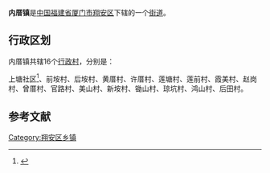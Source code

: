 {{中国乡级行政区
| 行政区全称 = 内厝镇
| 景观照片文件名 = 
| 景观照片描述 = 
| 汉语拼音 = 
| 通用拼音 = 
| 注音符號 = 
| 其它标音类型1 = 
| 其它标音1 = 
| 其它标音类型2 = 
| 其它标音2 = 
| 其它语言类型1 = 
| 其它语言地名1 = 
| 其它语言类型2 = 
| 其它语言地名2 = 
| 上级行政区 = [[福建省|福建省]][[厦门市|厦门市]][[翔安区|翔安区]]
| 行政区类别 = [[街道|街道]]
| 行政区划代码 = 
| 地理坐标 = 
| 总面积 = 
| 户籍人口 = 
| 户籍人口年份 = 
| 常住人口 = 
| 常住人口年份 = 
| 人口密度 = 
| 行政区划 = 
| 官方网站 = 
| 政府驻地 = 
| 邮政编码 = 
| 毗邻行政区 = 
| 位置图文件名 = 
| 位置图描述 = 
}}
'''内厝镇'''是[[中华人民共和国|中国]][[福建省|福建省]][[厦门市|厦门市]][[翔安区|翔安区]]下辖的一个[[街道|街道]]。

== 行政区划 ==

内厝镇共辖16个[[行政村|行政村]]，分别是：

上塘社区<ref>{{cite web|title=厦门市翔安区人民政府关于同意撤消上塘村民委员会设立上塘社区居民委员会的批复|url=http://xxgk.xiangan.gov.cn/XM06100/zfxxgkml/200807/t20080721_15299.htm|accessdate=2011-11-23|archive-date=2020-12-15|archive-url=https://web.archive.org/web/20201215024429/http://xxgk.xiangan.gov.cn/XM06100/zfxxgkml/200807/t20080721_15299.htm|dead-url=yes}}</ref>、前垵村、后垵村、黄厝村、许厝村、莲塘村、莲前村、霞美村、赵岗村、曾厝村、官路村、美山村、新垵村、锄山村、琼坑村、鸿山村、后田村。

== 参考文献 ==
<references/>

{{翔安区行政区划}}
{{福建小作品}}
[[Category:翔安区乡镇|Category:翔安区乡镇]]